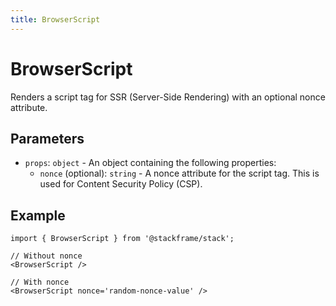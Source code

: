 ```yaml
---
title: BrowserScript
---
```


# BrowserScript

Renders a script tag for SSR (Server-Side Rendering) with an optional nonce attribute.

## Parameters

- `props`: `object` - An object containing the following properties:
  - `nonce` (optional): `string` - A nonce attribute for the script tag. This is used for Content Security Policy (CSP).

## Example

```tsx
import { BrowserScript } from '@stackframe/stack';

// Without nonce
<BrowserScript />

// With nonce
<BrowserScript nonce='random-nonce-value' />
```